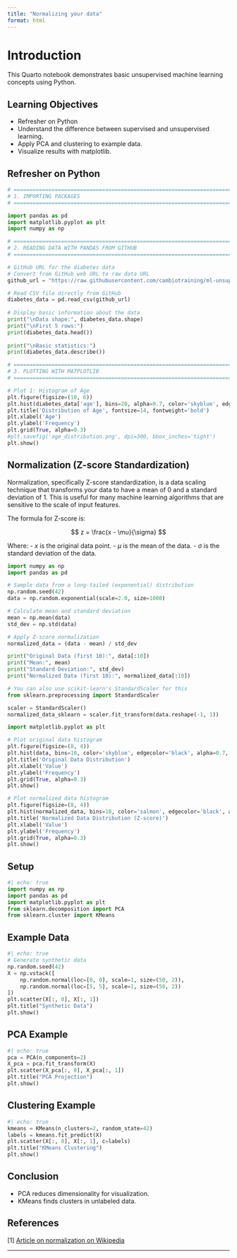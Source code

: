 ```yaml
---
title: "Normalizing your data"
format: html
---
```


# Introduction

This Quarto notebook demonstrates basic unsupervised machine learning concepts using Python.

## Learning Objectives

- Refresher on Python
- Understand the difference between supervised and unsupervised learning.
- Apply PCA and clustering to example data.
- Visualize results with matplotlib.

## Refresher on Python

<!--
If SSL error on Mac OS X,
then 

try in the Terminal

open "/Applications/Python 3.10/Install Certificates.command"
-->

```python

# ============================================================================
# 1. IMPORTING PACKAGES
# ============================================================================

import pandas as pd
import matplotlib.pyplot as plt
import numpy as np

# ============================================================================
# 2. READING DATA WITH PANDAS FROM GITHUB
# ============================================================================

# GitHub URL for the diabetes data
# Convert from GitHub web URL to raw data URL
github_url = "https://raw.githubusercontent.com/cambiotraining/ml-unsupervised/main/course_files/data/diabetes_sample_data.csv"

# Read CSV file directly from GitHub
diabetes_data = pd.read_csv(github_url)
    
# Display basic information about the data
print("\nData shape:", diabetes_data.shape)
print("\nFirst 5 rows:")
print(diabetes_data.head())
        
print("\nBasic statistics:")
print(diabetes_data.describe())

# ============================================================================
# 3. PLOTTING WITH MATPLOTLIB
# ============================================================================

# Plot 1: Histogram of Age
plt.figure(figsize=(10, 6))
plt.hist(diabetes_data['age'], bins=20, alpha=0.7, color='skyblue', edgecolor='black')
plt.title('Distribution of Age', fontsize=14, fontweight='bold')
plt.xlabel('Age')
plt.ylabel('Frequency')
plt.grid(True, alpha=0.3)
#plt.savefig('age_distribution.png', dpi=300, bbox_inches='tight')
plt.show()

```


## Normalization (Z-score Standardization)

Normalization, specifically Z-score standardization, is a data scaling technique that transforms your data to have a mean of 0 and a standard deviation of 1. This is useful for many machine learning algorithms that are sensitive to the scale of input features.

The formula for Z-score is:

$$ z = \frac{x - \mu}{\sigma} $$

Where:
- $x$ is the original data point.
- $\mu$ is the mean of the data.
- $\sigma$ is the standard deviation of the data.


```python
import numpy as np
import pandas as pd

# Sample data from a long-tailed (exponential) distribution
np.random.seed(42)
data = np.random.exponential(scale=2.0, size=1000)

# Calculate mean and standard deviation
mean = np.mean(data)
std_dev = np.std(data)

# Apply Z-score normalization
normalized_data = (data - mean) / std_dev

print("Original Data (first 10):", data[:10])
print("Mean:", mean)
print("Standard Deviation:", std_dev)
print("Normalized Data (first 10):", normalized_data[:10])

# You can also use scikit-learn's StandardScaler for this
from sklearn.preprocessing import StandardScaler

scaler = StandardScaler()
normalized_data_sklearn = scaler.fit_transform(data.reshape(-1, 1))

```

```python

import matplotlib.pyplot as plt

# Plot original data histogram
plt.figure(figsize=(8, 4))
plt.hist(data, bins=10, color='skyblue', edgecolor='black', alpha=0.7, density=True)
plt.title('Original Data Distribution')
plt.xlabel('Value')
plt.ylabel('Frequency')
plt.grid(True, alpha=0.3)
plt.show()

# Plot normalized data histogram
plt.figure(figsize=(8, 4))
plt.hist(normalized_data, bins=10, color='salmon', edgecolor='black', alpha=0.7, density=True)
plt.title('Normalized Data Distribution (Z-score)')
plt.xlabel('Value')
plt.ylabel('Frequency')
plt.grid(True, alpha=0.3)
plt.show()

```

## Setup

```python
#| echo: true
import numpy as np
import pandas as pd
import matplotlib.pyplot as plt
from sklearn.decomposition import PCA
from sklearn.cluster import KMeans
```

## Example Data

```python
#| echo: true
# Generate synthetic data
np.random.seed(42)
X = np.vstack([
    np.random.normal(loc=[0, 0], scale=1, size=(50, 2)),
    np.random.normal(loc=[5, 5], scale=1, size=(50, 2))
])
plt.scatter(X[:, 0], X[:, 1])
plt.title("Synthetic Data")
plt.show()
```

## PCA Example

```python
#| echo: true
pca = PCA(n_components=2)
X_pca = pca.fit_transform(X)
plt.scatter(X_pca[:, 0], X_pca[:, 1])
plt.title("PCA Projection")
plt.show()
```

## Clustering Example

```python
#| echo: true
kmeans = KMeans(n_clusters=2, random_state=42)
labels = kmeans.fit_predict(X)
plt.scatter(X[:, 0], X[:, 1], c=labels)
plt.title("KMeans Clustering")
plt.show()
```

## Conclusion

- PCA reduces dimensionality for visualization.
- KMeans finds clusters in unlabeled data.

## References

[1] [Article on normalization on Wikipedia](https://en.wikipedia.org/wiki/Standard_score)

---
